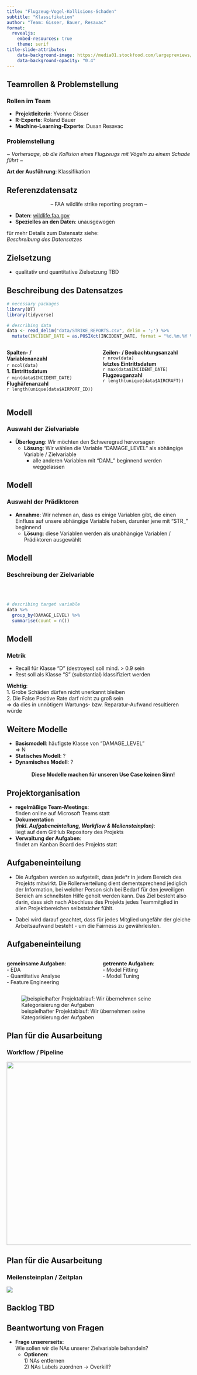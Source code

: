 ```yaml
---
title: "Flugzeug-Vogel-Kollisions-Schaden"
subtitle: "Klassifikation"
author: "Team: Gisser, Bauer, Resavac"
format: 
  revealjs:
    embed-resources: true
    theme: serif
title-slide-attributes:
    data-background-image: https://media01.stockfood.com/largepreviews/MjE3NDc0Mzk5Mg==/70153032--Aussen-Aussen-Bewegung-Blaue-Blauer-Himmel-Farbe-Fliegen-Flug-Fluege-Flugzeug-Flugzeuge-Gerade-Geraden.jpg
    data-background-opacity: "0.4"
---
```


## Teamrollen & Problemstellung {background-image="https://media01.stockfood.com/largepreviews/MjE3NDc0Mzk5Mg==/70153032--Aussen-Aussen-Bewegung-Blaue-Blauer-Himmel-Farbe-Fliegen-Flug-Fluege-Flugzeug-Flugzeuge-Gerade-Geraden.jpg" background-opacity="0.4"}

### Rollen im Team

+ **Projektleiterin**: Yvonne Gisser 
+ **R-Experte**: Roland Bauer 
+ **Machine-Learning-Experte**: Dusan Resavac

### Problemstellung

*~ Vorhersage, ob die Kollision eines Flugzeugs mit Vögeln zu einem Schade führt ~*

**Art der Ausführung**: Klassifikation

## Referenzdatensatz {background-image="https://media01.stockfood.com/largepreviews/MjE3NDc0Mzk5Mg==/70153032--Aussen-Aussen-Bewegung-Blaue-Blauer-Himmel-Farbe-Fliegen-Flug-Fluege-Flugzeug-Flugzeuge-Gerade-Geraden.jpg" background-opacity="0.4"}

<center> -- FAA wildlife strike reporting program --</center>

+ **Daten**: [wildlife.faa.gov](https://wildlife.faa.gov/search){preview-link="true"}
+ **Spezielles an den Daten**: unausgewogen

für mehr Details zum Datensatz siehe:<br>*Beschreibung des Datensatzes*</br>

## Zielsetzung {background-image="https://media01.stockfood.com/largepreviews/MjE3NDc0Mzk5Mg==/70153032--Aussen-Aussen-Bewegung-Blaue-Blauer-Himmel-Farbe-Fliegen-Flug-Fluege-Flugzeug-Flugzeuge-Gerade-Geraden.jpg" background-opacity="0.4"}

* qualitativ und quantitative Zielsetzung TBD

## Beschreibung des Datensatzes {background-image="https://media01.stockfood.com/largepreviews/MjE3NDc0Mzk5Mg==/70153032--Aussen-Aussen-Bewegung-Blaue-Blauer-Himmel-Farbe-Fliegen-Flug-Fluege-Flugzeug-Flugzeuge-Gerade-Geraden.jpg" background-opacity="0.4"}

```r
# necessary packages
library(DT)
library(tidyverse)
```

```r
# describing data
data <- read_delim("data/STRIKE_REPORTS.csv", delim = ';') %>% 
  mutate(INCIDENT_DATE = as.POSIXct(INCIDENT_DATE, format = "%d.%m.%Y %H:%M:%S"))
```

:::: {.columns}
::: {.column width="50%"}
**Spalten- / <br>Variablenanzahl</br>**`r ncol(data)`
**<br>1. Eintrittsdatum</br>**`r min(data$INCIDENT_DATE)`
**<br>Flughäfenanzahl</br>**`r length(unique(data$AIRPORT_ID))`
:::
::: {.column width="50%"}
**Zeilen- / Beobachtungsanzahl**<br>`r nrow(data)`</br>
**letztes Eintrittsdatum**<br>`r max(data$INCIDENT_DATE)`</br>
**Flugzeuganzahl**<br>`r length(unique(data$AIRCRAFT))`</br>
:::
::::

## Modell {background-image="https://media01.stockfood.com/largepreviews/MjE3NDc0Mzk5Mg==/70153032--Aussen-Aussen-Bewegung-Blaue-Blauer-Himmel-Farbe-Fliegen-Flug-Fluege-Flugzeug-Flugzeuge-Gerade-Geraden.jpg" background-opacity="0.4"}

### Auswahl der Zielvariable

+ **Überlegung**: Wir möchten den Schweregrad hervorsagen 
  + **Lösung**: Wir wählen die Variable "DAMAGE_LEVEL" als abhängige Variable / Zielvariable
    + alle anderen Variablen mit "DAM_" beginnend werden weggelassen
    
## Modell {background-image="https://media01.stockfood.com/largepreviews/MjE3NDc0Mzk5Mg==/70153032--Aussen-Aussen-Bewegung-Blaue-Blauer-Himmel-Farbe-Fliegen-Flug-Fluege-Flugzeug-Flugzeuge-Gerade-Geraden.jpg" background-opacity="0.4"}
    
### Auswahl der Prädiktoren
  
+ **Annahme**: Wir nehmen an, dass es einige Variablen gibt, die einen Einfluss auf unsere abhängige Variable haben, darunter jene mit "STR_" beginnend
  + **Lösung**: diese Variablen werden als unabhängige Variablen / Prädiktoren ausgewählt

## Modell {background-image="https://media01.stockfood.com/largepreviews/MjE3NDc0Mzk5Mg==/70153032--Aussen-Aussen-Bewegung-Blaue-Blauer-Himmel-Farbe-Fliegen-Flug-Fluege-Flugzeug-Flugzeuge-Gerade-Geraden.jpg" background-opacity="0.4"}

### Beschreibung der Zielvariable
<br></br>

```r
# describing target variable
data %>% 
  group_by(DAMAGE_LEVEL) %>% 
  summarise(count = n())
```

## Modell {background-image="https://media01.stockfood.com/largepreviews/MjE3NDc0Mzk5Mg==/70153032--Aussen-Aussen-Bewegung-Blaue-Blauer-Himmel-Farbe-Fliegen-Flug-Fluege-Flugzeug-Flugzeuge-Gerade-Geraden.jpg" background-opacity="0.4"}

### Metrik

+ Recall für Klasse "D" (destroyed) soll mind. > 0.9 sein 
+ Rest soll als Klasse "S" (substantial) klassifiziert werden

**Wichtig**:
<br>1. Grobe Schäden dürfen nicht unerkannt bleiben</br>
2. Die False Positive Rate darf nicht zu groß sein<br>=> da dies in unnötigem Wartungs- bzw. Reparatur-Aufwand resultieren würde</br>

## Weitere Modelle {background-image="https://media01.stockfood.com/largepreviews/MjE3NDc0Mzk5Mg==/70153032--Aussen-Aussen-Bewegung-Blaue-Blauer-Himmel-Farbe-Fliegen-Flug-Fluege-Flugzeug-Flugzeuge-Gerade-Geraden.jpg" background-opacity="0.4"}

+ **Basismodell**: häufigste Klasse von "DAMAGE_LEVEL"<br>=> N</br>
+ **Statisches Modell**: ? 
+ **Dynamisches Modell**: ?<br></br>
<center>**Diese Modelle machen für unseren Use Case keinen Sinn!**</center>

## Projektorganisation {background-image="https://media01.stockfood.com/largepreviews/MjE3NDc0Mzk5Mg==/70153032--Aussen-Aussen-Bewegung-Blaue-Blauer-Himmel-Farbe-Fliegen-Flug-Fluege-Flugzeug-Flugzeuge-Gerade-Geraden.jpg" background-opacity="0.4"}

+ **regelmäßige Team-Meetings**:<br>finden online auf Microsoft Teams statt</br>
+ **Dokumentation<br>_(inkl. Aufgabeneinteilung, Workflow & Meilensteinplan)_**:</br>liegt auf dem GitHub Repository des Projekts
+ **Verwaltung der Aufgaben**:<br>findet am Kanban Board des Projekts statt</br>

## Aufgabeneinteilung {background-image="https://media01.stockfood.com/largepreviews/MjE3NDc0Mzk5Mg==/70153032--Aussen-Aussen-Bewegung-Blaue-Blauer-Himmel-Farbe-Fliegen-Flug-Fluege-Flugzeug-Flugzeuge-Gerade-Geraden.jpg" background-opacity="0.4"}

+ Die Aufgaben werden so aufgeteilt, dass jede*r in jedem Bereich des Projekts mitwirkt. Die Rollenverteilung dient dementsprechend jediglich der Information, bei welcher Person sich bei Bedarf für den jeweiligen Bereich am schnellsten Hilfe geholt werden kann. Das Ziel besteht also darin, dass sich nach Abschluss des Projekts jedes Teammitglied in allen Projektbereichen selbstsicher fühlt.

+ Dabei wird darauf geachtet, dass für jedes Mitglied ungefähr der gleiche Arbeitsaufwand besteht - um die Fairness zu gewährleisten.

## Aufgabeneinteilung {background-image="https://media01.stockfood.com/largepreviews/MjE3NDc0Mzk5Mg==/70153032--Aussen-Aussen-Bewegung-Blaue-Blauer-Himmel-Farbe-Fliegen-Flug-Fluege-Flugzeug-Flugzeuge-Gerade-Geraden.jpg" background-opacity="0.4"}

:::: {.columns}
::: {.column width="50%"}
**gemeinsame Aufgaben**:
<br>- EDA</br>
- Quantitative Analyse
<br>- Feature Engineering</br>
:::
::: {.column width="50%"}
**getrennte Aufgaben**:
<br>- Model Fitting</br>
- Model Tuning
:::
::::

![beispielhafter Projektablauf: Wir übernehmen seine Kategorisierung der Aufgaben](project_flow_example.png)

## Plan für die Ausarbeitung {background-image="https://media01.stockfood.com/largepreviews/MjE3NDc0Mzk5Mg==/70153032--Aussen-Aussen-Bewegung-Blaue-Blauer-Himmel-Farbe-Fliegen-Flug-Fluege-Flugzeug-Flugzeuge-Gerade-Geraden.jpg" background-opacity="0.4"}

### Workflow / Pipeline

![](project_workflow.png){.absolute width="900" height="500" left=100}

## Plan für die Ausarbeitung {background-image="https://media01.stockfood.com/largepreviews/MjE3NDc0Mzk5Mg==/70153032--Aussen-Aussen-Bewegung-Blaue-Blauer-Himmel-Farbe-Fliegen-Flug-Fluege-Flugzeug-Flugzeuge-Gerade-Geraden.jpg" background-opacity="0.4"}

### Meilensteinplan / Zeitplan 

![](milestones.png)

## Backlog TBD {background-image="https://media01.stockfood.com/largepreviews/MjE3NDc0Mzk5Mg==/70153032--Aussen-Aussen-Bewegung-Blaue-Blauer-Himmel-Farbe-Fliegen-Flug-Fluege-Flugzeug-Flugzeuge-Gerade-Geraden.jpg" background-opacity="0.4"}

## Beantwortung von Fragen {background-image="https://media01.stockfood.com/largepreviews/MjE3NDc0Mzk5Mg==/70153032--Aussen-Aussen-Bewegung-Blaue-Blauer-Himmel-Farbe-Fliegen-Flug-Fluege-Flugzeug-Flugzeuge-Gerade-Geraden.jpg" background-opacity="0.4"}

+ **Frage unsererseits:**<br>Wie sollen wir die NAs unserer Zielvariable behandeln?</br>
  + **Optionen**:<br>1) NAs entfernen</br>2) NAs Labels zuordnen -> Overkill? 


